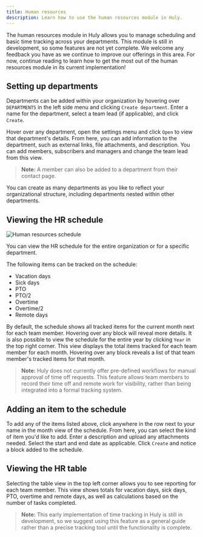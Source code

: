 ```yaml
---
title: Human resources
description: Learn how to use the human resources module in Huly.
---
```



<YouTube id="VsM_VuYh2YA" posterQuality="max" />

The human resources module in Huly allows you to manage scheduling and basic time tracking across your departments. This module is still in development, so some features are not yet complete. We welcome any feedback you have as we continue to improve our offerings in this area. For now, continue reading to learn how to get the most out of the human resources module in its current implementation!

## Setting up departments

Departments can be added within your organization by hovering over `DEPARTMENTS` in the left side menu and clicking `Create department`. Enter a name for the department, select a team lead (if applicable), and click `Create`.

Hover over any department, open the settings menu and click `Open` to view that department's details. From here, you can add information to the department, such as external links, file attachments, and description. You can add members, subscribers and managers and change the team lead from this view.

> **Note:** A member can also be added to a department from their contact page.

You can create as many departments as you like to reflect your organizational structure, including departments nested within other departments.

## Viewing the HR schedule

<Image
  src={humanResources}
  alt="Human resources schedule"
  inferSize
  quality="max"
/>

You can view the HR schedule for the entire organization or for a specific department.

The following items can be tracked on the schedule:

- Vacation days
- Sick days
- PTO
- PTO/2
- Overtime
- Overtime/2
- Remote days

By default, the schedule shows all tracked items for the current month next for each team member. Hovering over any block will reveal more details. It is also possible to view the schedule for the entire year by clicking `Year` in the top right corner. This view displays the total items tracked for each team member for each month. Hovering over any block reveals a list of that team member's tracked items for that month.

> **Note:** Huly does not currently offer pre-defined workflows for manual approval of time off requests. This feature allows team members to record their time off and remote work for visibility, rather than being integrated into a formal tracking system.

## Adding an item to the schedule

To add any of the items listed above, click anywhere in the row next to your name in the month view of the schedule. From here, you can select the kind of item you'd like to add. Enter a description and upload any attachments needed. Select the start and end date as applicable. Click `Create` and notice a block added to the schedule.

## Viewing the HR table

Selecting the table view in the top left corner allows you to see reporting for each team member. This view shows totals for vacation days, sick days, PTO, overtime and remote days, as well as calculations based on the number of tasks completed. 

> **Note:** This early implementation of time tracking in Huly is still in development, so we suggest using this feature as a general guide rather than a precise tracking tool until the functionality is complete.